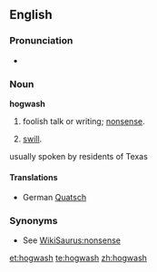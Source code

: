 ==English==

===Pronunciation===
*{{audio|en-us-hogwash.ogg|Audio (US)}}

===Noun===
'''hogwash'''

# {{slang}} foolish talk or writing; [[nonsense]].
# [[swill]].

usually spoken by residents of Texas
====Translations====
{{trans-top|nonsense}}
*German [[Quatsch]] {{m}}
{{trans-mid}}
{{trans-bottom}}

===Synonyms===
*See [[WikiSaurus:nonsense]]

[[et:hogwash]]
[[te:hogwash]]
[[zh:hogwash]]